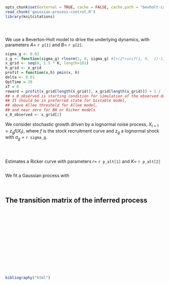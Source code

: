 ```r
opts_chunk$set(external = TRUE, cache = FALSE, cache.path = "bevholt-cache/")
read_chunk('gaussian-process-control.R')
library(knitcitations)
```


```r
```

```r
```

```r
```




We use a Beverton-Holt model to drive the underlying dynamics, with parameters $A =$ `r p[1]` and $B =$ `r p[2]`.  


```r
sigma_g <- 0.02
z_g <- function(sigma_g) rlnorm(1, 0, sigma_g) #1+(2*runif(1, 0,  1)-1)*sigma_g #
x_grid <- seq(0, 1.5 * K, length=101)
h_grid <- x_grid
profit = function(x,h) pmin(x, h)
delta <- 0.01
OptTime = 20
xT = 0
reward = profit(x_grid[length(x_grid)], x_grid[length(x_grid)]) + 1 / (1 - delta) ^ OptTime 
## x_0_observed is starting condition for simulation of the observed data.  
## It should be in preferred state for bistable model, 
## above Allee threshold for Allee model, 
## and near zero for BH or Ricker models
x_0_observed <- x_grid[2] 
```

We consider stochastic growth driven by a lognormal noise process, $X_{t+1} = z_g f(X_t)$, where $f$ is the stock recruitment curve and $z_g$ a lognormal shock with $\sigma_g$ = `r sigma_g`.  

```r
```

```r
```

```r
```

Estimates a Ricker curve with parameters $r =$ `r p_alt[1]` and $K =$ `r p_alt[2]`

```r
```

We fit a Gaussian process with 

```r
```

```r
```


## The transition matrix of the inferred process

```r
```

```r
```

```r
```

```r
```

```r
```


```r
```

```r
```

```r
```


```r
```


```r
```

```r
```


```r
```


```r
```


```r
```

```r
```

```r
bibliography("html")
```
